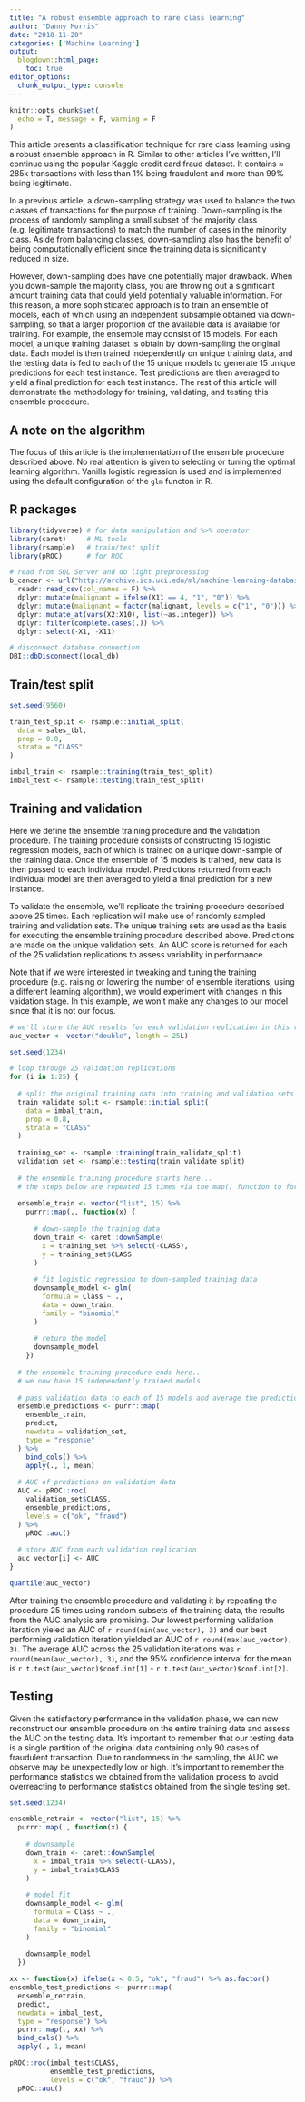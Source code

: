 ```yaml
---
title: "A robust ensemble approach to rare class learning"
author: "Danny Morris"
date: "2018-11-20"
categories: ['Machine Learning']
output: 
  blogdown::html_page:
    toc: true
editor_options: 
  chunk_output_type: console
---
```


```r
knitr::opts_chunk$set(
  echo = T, message = F, warning = F
)
```

This article presents a classification technique for rare class learning using a robust ensemble approach in R. Similar to other articles I've written, I'll continue using the popular Kaggle credit card fraud dataset. It contains $\approx$ 285k transactions with less than 1% being fraudulent and more than 99% being legitimate.

In a previous article, a down-sampling strategy was used to balance the two classes of transactions for the purpose of training. Down-sampling is the process of randomly sampling a small subset of the majority class (e.g. legitimate transactions) to match the number of cases in the minority class. Aside from balancing classes, down-sampling also has the benefit of being computationally efficient since the training data is significantly reduced in size. 

However, down-sampling does have one potentially major drawback. When you down-sample the majority class, you are throwing out a significant amount training data that could yield potentially valuable information. For this reason, a more sophisticated approach is to train an ensemble of models, each of which using an independent subsample obtained via down-sampling, so that a larger proportion of the available data is available for training. For example, the ensemble may consist of 15 models. For each model, a unique training dataset is obtain by down-sampling the original data. Each model is then trained independently on unique training data, and the testing data is fed to each of the 15 unique models to generate 15 unique predictions for each test instance. Test predictions are then averaged to yield a final prediction for each test instance. The rest of this article will demonstrate the methodology for training, validating, and testing this ensemble procedure.

## A note on the algorithm

The focus of this article is the implementation of the ensemble procedure described above. No real attention is given to selecting or tuning the optimal learning algorithm. Vanilla logistic regression is used and is implemented using the default configuration of the `glm` functon in R.

## R packages

```r
library(tidyverse) # for data manipulation and %>% operator
library(caret)     # ML tools
library(rsample)   # train/test split
library(pROC)      # for ROC
```


```r
# read from SQL Server and do light preprocessing
b_cancer <- url("http://archive.ics.uci.edu/ml/machine-learning-databases/breast-cancer-wisconsin/breast-cancer-wisconsin.data") %>%
  readr::read_csv(col_names = F) %>%
  dplyr::mutate(malignant = ifelse(X11 == 4, "1", "0")) %>%
  dplyr::mutate(malignant = factor(malignant, levels = c("1", "0"))) %>%
  dplyr::mutate_at(vars(X2:X10), list(~as.integer)) %>%
  dplyr::filter(complete.cases(.)) %>%
  dplyr::select(-X1, -X11) 


```

```r
# disconnect database connection
DBI::dbDisconnect(local_db)
```

## Train/test split

```r
set.seed(9560)

train_test_split <- rsample::initial_split(
  data = sales_tbl, 
  prop = 0.8,
  strata = "CLASS"
)

imbal_train <- rsample::training(train_test_split)
imbal_test <- rsample::testing(train_test_split)
```


## Training and validation

Here we define the ensemble training procedure and the validation procedure. The training procedure consists of constructing 15 logistic regression models, each of which is trained on a unique down-sample of the training data. Once the ensemble of 15 models is trained, new data is then passed to each individual model. Predictions returned from each individual model are then averaged to yield a final prediction for a new instance.

To validate the ensemble, we'll replicate the training procedure described above 25 times. Each replication will make use of randomly sampled training and validation sets. The unique training sets are used as the basis for executing the ensemble training procedure described above. Predictions are made on the unique validation sets. An AUC score is returned for each of the 25 validation replications to assess variability in performance.

Note that if we were interested in tweaking and tuning the training procedure (e.g. raising or lowering the number of ensemble iterations, using a different learning algorithm), we would experiment with changes in this vaidation stage. In this example, we won't make any changes to our model since that it is not our focus.

```r
# we'll store the AUC results for each validation replication in this vector
auc_vector <- vector("double", length = 25L)
```

```r
set.seed(1234)

# loop through 25 validation replications
for (i in 1:25) {
  
  # split the original training data into training and validation sets
  train_validate_split <- rsample::initial_split(
    data = imbal_train, 
    prop = 0.8,
    strata = "CLASS"
  )
  
  training_set <- rsample::training(train_validate_split)
  validation_set <- rsample::testing(train_validate_split)
  
  # the ensemble training procedure starts here...
  # the steps below are repeated 15 times via the map() function to form the ensemble
  
  ensemble_train <- vector("list", 15) %>%
    purrr::map(., function(x) {
      
      # down-sample the training data
      down_train <- caret::downSample(
        x = training_set %>% select(-CLASS),
        y = training_set$CLASS
      )
      
      # fit logistic regression to down-sampled training data
      downsample_model <- glm(
        formula = Class ~ .,
        data = down_train,
        family = "binomial"
      )
      
      # return the model
      downsample_model
    }) 
  
  # the ensemble training procedure ends here...
  # we now have 15 independently trained models
  
  # pass validation data to each of 15 models and average the predictions
  ensemble_predictions <- purrr::map(
    ensemble_train,
    predict,
    newdata = validation_set,
    type = "response"
  ) %>%
    bind_cols() %>%
    apply(., 1, mean)
  
  # AUC of predictions on validation data
  AUC <- pROC::roc(
    validation_set$CLASS, 
    ensemble_predictions,
    levels = c("ok", "fraud")
  ) %>%
    pROC::auc()
  
  # store AUC from each validation replication
  auc_vector[i] <- AUC
}
```


```r
quantile(auc_vector)
```

After training the ensemble procedure and validating it by repeating the procedure 25 times using random subsets of the training data, the results from the AUC analysis are promising. Our lowest performing validation iteration yieled an AUC of `r round(min(auc_vector), 3)` and our best performing validation iteration yielded an AUC of `r round(max(auc_vector), 3)`. The average AUC across the 25 validation iterations was `r round(mean(auc_vector), 3)`, and the 95% confidence interval for the mean is `r t.test(auc_vector)$conf.int[1]` - `r t.test(auc_vector)$conf.int[2]`.

## Testing

Given the satisfactory performance in the validation phase, we can now reconstruct our ensemble procedure on the entire training data and assess the AUC on the testing data. It's important to remember that our testing data is a single partition of the original data containing only 90 cases of fraudulent transaction. Due to randomness in the sampling, the AUC we observe may be unexpectedly low or high. It's important to remember the performance statistics we obtained from the validation process to avoid overreacting to performance statistics obtained from the single testing set.   

```r
set.seed(1234)

ensemble_retrain <- vector("list", 15) %>%
  purrr::map(., function(x) {
    
    # downsample
    down_train <- caret::downSample(
      x = imbal_train %>% select(-CLASS),
      y = imbal_train$CLASS
    )
    
    # model fit
    downsample_model <- glm(
      formula = Class ~ .,
      data = down_train,
      family = "binomial"
    )
    
    downsample_model
  }) 
```

```r
xx <- function(x) ifelse(x < 0.5, "ok", "fraud") %>% as.factor()
ensemble_test_predictions <- purrr::map(
  ensemble_retrain,
  predict,
  newdata = imbal_test,
  type = "response") %>%
  purrr::map(., xx) %>%
  bind_cols() %>%
  apply(., 1, mean)
```

```r
pROC::roc(imbal_test$CLASS, 
          ensemble_test_predictions,
          levels = c("ok", "fraud")) %>%
  pROC::auc()
```
